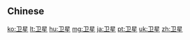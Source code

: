 {{also|衛星}}
==Chinese==
{{zh-see|衛星}}

[[ko:卫星]]
[[lt:卫星]]
[[hu:卫星]]
[[mg:卫星]]
[[ja:卫星]]
[[pt:卫星]]
[[uk:卫星]]
[[zh:卫星]]
